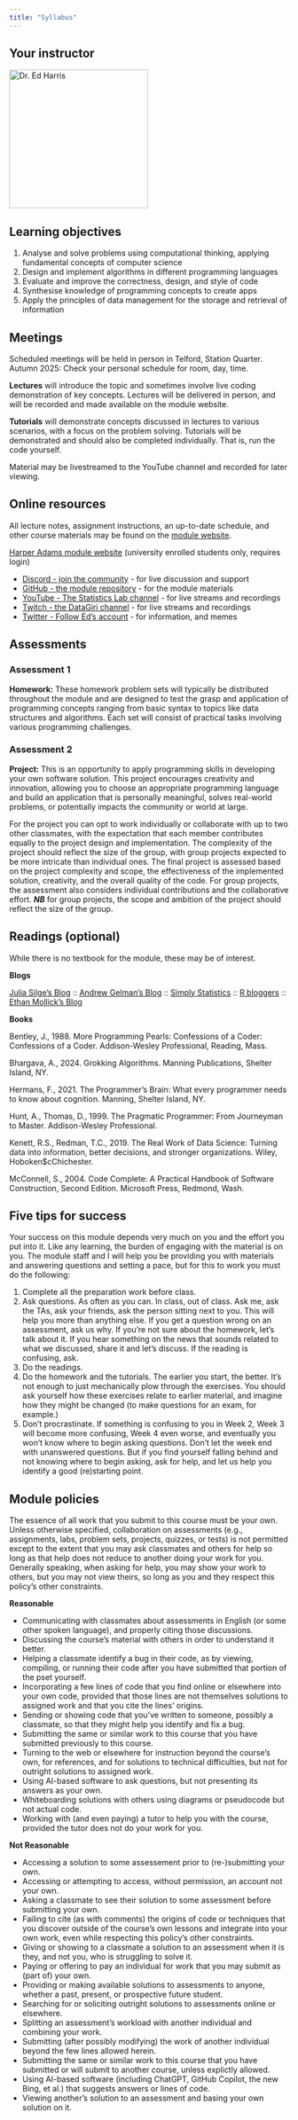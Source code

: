 ```yaml
---
title: "Syllabus"
---
```


## Your instructor

[![Dr. Ed Harris](images/team/ed.png){fig-align="left" width="250"}](https://weharris.me)

## Learning objectives

1.  Analyse and solve problems using computational thinking, applying fundamental concepts of computer science
2.  Design and implement algorithms in different programming languages
3.  Evaluate and improve the correctness, design, and style of code
4.  Synthesise knowledge of programming concepts to create apps
5.  Apply the principles of data management for the storage and retrieval of information

## Meetings

Scheduled meetings will be held in person in Telford, Station Quarter. Autumn 2025: Check your personal schedule for room, day, time.

**Lectures** will introduce the topic and sometimes involve live coding demonstration of key concepts. Lectures will be delivered in person, and will be recorded and made available on the module website.

**Tutorials** will demonstrate concepts discussed in lectures to various scenarios, with a focus on the problem solving. Tutorials will be demonstrated and should also be completed individually. That is, run the code yourself.

Material may be livestreamed to the YouTube channel and recorded for later viewing.

## Online resources

All lecture notes, assignment instructions, an up-to-date schedule, and other course materials may be found on the [module website](SQ4007-2025.github.io/website).

[Harper Adams module website](https://vle.harper-adams.ac.uk/course/view.php?id=282) (university enrolled students only, requires login)

-   [Discord - join the community](https://discord.gg/dnNTE6xhhu) - for live discussion and support
-   [GitHub - the module repository](https://github.com/SQ4007-2025) - for the module materials
-   [YouTube - The Statistics Lab channel](https://www.youtube.com/@thestatisticslab) - for live streams and recordings
-   [Twitch - the DataGiri channel](https://www.twitch.tv/DataGiri) - for live streams and recordings
-   [Twitter - Follow Ed's account](https://x.com/EdHarris9000) - for information, and memes

## Assessments

### Assessment 1

**Homework:** These homework problem sets will typically be distributed throughout the module and are designed to test the grasp and application of programming concepts ranging from basic syntax to topics like data structures and algorithms. Each set will consist of practical tasks involving various programming challenges.

### Assessment 2

**Project:** This is an opportunity to apply programming skills in developing your own software solution. This project encourages creativity and innovation, allowing you to choose an appropriate programming language and build an application that is personally meaningful, solves real-world problems, or potentially impacts the community or world at large.

For the project you can opt to work individually or collaborate with up to two other classmates, with the expectation that each member contributes equally to the project design and implementation. The complexity of the project should reflect the size of the group, with group projects expected to be more intricate than individual ones. The final project is assessed based on the project complexity and scope, the effectiveness of the implemented solution, creativity, and the overall quality of the code. For group projects, the assessment also considers individual contributions and the collaborative effort. ***NB*** for group projects, the scope and ambition of the project should reflect the size of the group.

## Readings (optional)

While there is no textbook for the module, these may be of interest.

**Blogs**

[Julia Silge's Blog](https://juliasilge.com/blog/) :: [Andrew Gelman's Blog](https://statmodeling.stat.columbia.edu/) :: [Simply Statistics](https://simplystatistics.org/) :: [R bloggers](https://www.r-bloggers.com/) :: [Ethan Mollick's Blog](https://www.oneusefulthing.org/)

**Books**

Bentley, J., 1988. More Programming Pearls: Confessions of a Coder: Confessions of a Coder. Addison-Wesley Professional, Reading, Mass.

Bhargava, A., 2024. Grokking Algorithms. Manning Publications, Shelter Island, NY.

Hermans, F., 2021. The Programmer’s Brain: What every programmer needs to know about cognition. Manning, Shelter Island, NY.

Hunt, A., Thomas, D., 1999. The Pragmatic Programmer: From Journeyman to Master. Addison-Wesley Professional.

Kenett, R.S., Redman, T.C., 2019. The Real Work of Data Science: Turning data into information, better decisions, and stronger organizations. Wiley, Hoboken\$cChichester.

McConnell, S., 2004. Code Complete: A Practical Handbook of Software Construction, Second Edition. Microsoft Press, Redmond, Wash.

## Five tips for success

Your success on this module depends very much on you and the effort you put into it. Like any learning, the burden of engaging with the material is on you. The module staff and I will help you be providing you with materials and answering questions and setting a pace, but for this to work you must do the following:

1.  Complete all the preparation work before class.
2.  Ask questions. As often as you can. In class, out of class. Ask me, ask the TAs, ask your friends, ask the person sitting next to you. This will help you more than anything else. If you get a question wrong on an assessment, ask us why. If you're not sure about the homework, let's talk about it. If you hear something on the news that sounds related to what we discussed, share it and let's discuss. If the reading is confusing, ask.
3.  Do the readings.
4.  Do the homework and the tutorials. The earlier you start, the better. It's not enough to just mechanically plow through the exercises. You should ask yourself how these exercises relate to earlier material, and imagine how they might be changed (to make questions for an exam, for example.)
5.  Don't procrastinate. If something is confusing to you in Week 2, Week 3 will become more confusing, Week 4 even worse, and eventually you won't know where to begin asking questions. Don't let the week end with unanswered questions. But if you find yourself falling behind and not knowing where to begin asking, ask for help, and let us help you identify a good (re)starting point.

## Module policies

The essence of all work that you submit to this course must be your own. Unless otherwise specified, collaboration on assessments (e.g., assignments, labs, problem sets, projects, quizzes, or tests) is not permitted except to the extent that you may ask classmates and others for help so long as that help does not reduce to another doing your work for you. Generally speaking, when asking for help, you may show your work to others, but you may not view theirs, so long as you and they respect this policy’s other constraints.

**Reasonable**

-   Communicating with classmates about assessments in English (or some other spoken language), and properly citing those discussions.
-   Discussing the course’s material with others in order to understand it better.
-   Helping a classmate identify a bug in their code, as by viewing, compiling, or running their code after you have submitted that portion of the pset yourself.
-   Incorporating a few lines of code that you find online or elsewhere into your own code, provided that those lines are not themselves solutions to assigned work and that you cite the lines’ origins.
-   Sending or showing code that you’ve written to someone, possibly a classmate, so that they might help you identify and fix a bug.
-   Submitting the same or similar work to this course that you have submitted previously to this course.
-   Turning to the web or elsewhere for instruction beyond the course’s own, for references, and for solutions to technical difficulties, but not for outright solutions to assigned work.
-   Using AI-based software to ask questions, but not presenting its answers as your own.
-   Whiteboarding solutions with others using diagrams or pseudocode but not actual code.
-   Working with (and even paying) a tutor to help you with the course, provided the tutor does not do your work for you.

**Not Reasonable**

-   Accessing a solution to some assessement prior to (re-)submitting your own.
-   Accessing or attempting to access, without permission, an account not your own.
-   Asking a classmate to see their solution to some assessment before submitting your own.
-   Failing to cite (as with comments) the origins of code or techniques that you discover outside of the course’s own lessons and integrate into your own work, even while respecting this policy’s other constraints.
-   Giving or showing to a classmate a solution to an assessment when it is they, and not you, who is struggling to solve it.
-   Paying or offering to pay an individual for work that you may submit as (part of) your own.
-   Providing or making available solutions to assessments to anyone, whether a past, present, or prospective future student.
-   Searching for or soliciting outright solutions to assessments online or elsewhere.
-   Splitting an assessment’s workload with another individual and combining your work.
-   Submitting (after possibly modifying) the work of another individual beyond the few lines allowed herein.
-   Submitting the same or similar work to this course that you have submitted or will submit to another course, unless explictly allowed.
-   Using AI-based software (including ChatGPT, GitHub Copilot, the new Bing, et al.) that suggests answers or lines of code.
-   Viewing another’s solution to an assessment and basing your own solution on it.